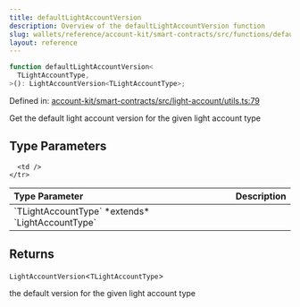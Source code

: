 ```yaml
---
title: defaultLightAccountVersion
description: Overview of the defaultLightAccountVersion function
slug: wallets/reference/account-kit/smart-contracts/src/functions/defaultLightAccountVersion
layout: reference
---
```


```ts
function defaultLightAccountVersion<
  TLightAccountType,
>(): LightAccountVersion<TLightAccountType>;
```

Defined in: [account-kit/smart-contracts/src/light-account/utils.ts:79](https://github.com/alchemyplatform/aa-sdk/blob/08da565ff1e1b5bcae4581d79993c4ed9e522c16/account-kit/smart-contracts/src/light-account/utils.ts#L79)

Get the default light account version for the given light account type

## Type Parameters

<table>
  <thead>
    <tr>
      <th align="left">Type Parameter</th>
      <th align="left">Description</th>
    </tr>
  </thead>

  <tbody>
    <tr>
      <td>
        `TLightAccountType` *extends* `LightAccountType`
      </td>

      <td />
    </tr>

  </tbody>
</table>

## Returns

`LightAccountVersion`\<`TLightAccountType`>

the default version for the given light account type
